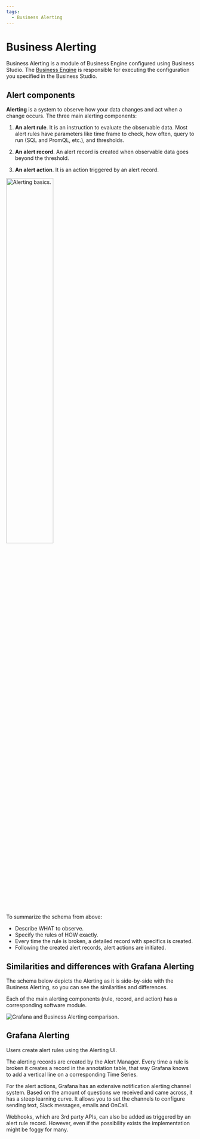 ```yaml
---
tags:
  - Business Alerting
---
```



# Business Alerting

Business Alerting is a module of Business Engine configured using Business Studio. The [Business Engine](../engine/) is responsible for executing the configuration you specified in the Business Studio.

## Alert components

**Alerting** is a system to observe how your data changes and act when a change occurs. The three main alerting components:

1. **An alert rule**. It is an instruction to evaluate the observable data.
   Most alert rules have parameters like time frame to check, how often, query to run (SQL and PromQL, etc.), and thresholds.

2. **An alert record**. An alert record is created when observable data goes beyond the threshold.

3. **An alert action**. It is an action triggered by an alert record.

<Image
  title="Alerting basics."
  src="/img/big/business-alerting/basics.png"
  width="50%"
/>

To summarize the schema from above:

- Describe WHAT to observe.
- Specify the rules of HOW exactly.
- Every time the rule is broken, a detailed record with specifics is created.
- Following the created alert records, alert actions are initiated.

## Similarities and differences with Grafana Alerting

The schema below depicts the Alerting as it is side-by-side with the Business Alerting, so you can see the similarities and differences.

Each of the main alerting components (rule, record, and action) has a corresponding software module.

<Image
  title="Grafana and Business Alerting comparison."
  src="/img/big/business-alerting/alerting-vs-big.png"
/>

## Grafana Alerting

Users create alert rules using the Alerting UI.

The alerting records are created by the Alert Manager. Every time a rule is broken it creates a record in the annotation table, that way Grafana knows to add a vertical line on a corresponding Time Series.

For the alert actions, Grafana has an extensive notification alerting channel system. Based on the amount of questions we received and came across, it has a steep learning curve. It allows you to set the channels to configure sending text, Slack messages, emails and OnCall.

Webhooks, which are 3rd party APIs, can also be added as triggered by an alert rule record. However, even if the possibility exists the implementation might be foggy for many.
